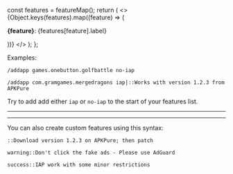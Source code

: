 
  const features = featureMap();
  return (
    <>
      {Object.keys(features).map((feature) => (
        <p>
          <b>{feature}</b>: {features[feature].label}
        </p>
      ))}
    </>
  );
};

Examples:

`/addapp games.onebutton.golfbattle no-iap`

`/addapp com.gramgames.mergedragons iap|::Works with version 1.2.3 from APKPure`

Try to add add either `iap` or `no-iap` to the start of your features list.

---

<Features />

---

You can also create custom features using this syntax:

`::Download version 1.2.3 on APKPure; then patch`

`warning::Don't click the fake ads - Please use AdGuard`

`success::IAP work with some minor restrictions`
